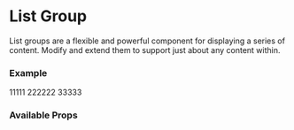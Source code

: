 

<Meta title="Components/List Group/Intro" component={ListGroup} />

# List Group

List groups are a flexible and powerful component for displaying a series of content.
Modify and extend them to support just about any content within.

### Example

<Canvas>
  <ListGroup>
    <ListGroup.Item variant="info">11111</ListGroup.Item>
    <ListGroup.Item variant="warning">222222</ListGroup.Item>
    <ListGroup.Item>33333</ListGroup.Item>
  </ListGroup>
</Canvas>

### Available Props

<ArgsTable />
